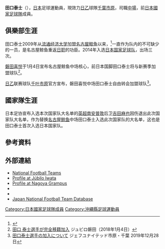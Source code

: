 {{expand|time=2015-01-14}}
{{Infobox football biography
|name=田口泰士
|image=
|fullname=Taishi Taguchi
|birth_date={{Birth date and age|1991|3|16}}
|cityofbirth=[[沖繩縣|沖繩縣]][[那霸市|那霸市]]
|countryofbirth={{JPN}}
|height=
|position=[[中場|中場]]
|currentclub=[[千葉市原|千葉市原]]
|clubnumber=4
|years1=2009–2017
|clubs1=[[名古屋鯨魚|名古屋鯨魚]]
|caps1=155
|goals1=16
|years2=2018–2019
|clubs2=[[磐田喜悅|磐田喜悅]]
|caps2=54
|goals2=4
|years3=2020–
|clubs3=[[千葉市原|千葉市原]]
|caps3=58
|goals3=4
|nationalyears1=2014
|nationalteam1=[[日本國家足球隊|日本]]
|nationalcaps1=3
|nationalgoals1=0
| pcupdate       = 2021年12月4日
| ntupdate       = 2014年11月14日
}}
'''田口泰士'''（{{Bd|1991年|3月16日||}}），[[日本|日本]]足球運動員，現效力[[日本職業足球乙級聯賽|日乙]]球隊[[千葉市原|千葉市原]]，司職[[中場|中場]]，前[[日本國家足球隊|日本國家足球隊]]成員。

==俱樂部生涯==
田口泰士2009年从[[流通经济大学|流通经济大学]]加盟[[名古屋鲸鱼|名古屋鲸鱼]]以来，<ref name="chu-spo081024">{{cite web | url=http://www.chunichi.co.jp/chuspo/hold/grampus/news/2008/200810/CK2008102402000162.html | title=流経大柏高・MF田口の入団内定 | author=中日スポーツ | date=2008-10-24 | accessdate=2009-07-09 | archiveurl=https://web.archive.org/web/20160304125235/http://www.chunichi.co.jp/chuspo/hold/grampus/news/2008/200810/CK2008102402000162.html | archivedate=2016-03-04 | dead-url=yes }}</ref>一直作为队内的不可缺少的一员，是名古屋鲸鱼重返[[日职|日职]]的功臣。2014年入选[[日本国家足球队|日本国家足球队]]，出场三次。

[[磐田喜悦|磐田喜悦]]于1月4日宣布名古屋鲸鱼中场核心，前日本国脚田口泰士将与新赛季加盟球队<ref>[http://www.jubilo-iwata.co.jp/newslist/detail/?nw_seq=5836&year=2018&month=01 田口 泰士選手が完全移籍加入] {{Wayback|url=http://www.jubilo-iwata.co.jp/newslist/detail/?nw_seq=5836&year=2018&month=01 |date=20191224072328 }}ジュビロ磐田（2018年1月4日）</ref>。

[[日乙|日乙]]联赛球队[[千叶市原|千叶市原]]官方宣布，磐田喜悦中场田口泰士自由转会加盟球队<ref>[https://jefunited.co.jp/sp/news/2019/12/top/157749840013131.html 田口泰士選手の加入について] {{Wayback|url=https://jefunited.co.jp/sp/news/2019/12/top/157749840013131.html |date=20191228102145 }} ジェフユナイテッド市原・千葉 2019年12月28日</ref>。

==國家隊生涯==
日本足协宣布入选本次国家队大名单的[[英超|英超]][[南安普敦|南安普敦]]后卫[[吉田麻也|吉田麻也]]因伤退出此次国家队大名单，作为替换[[名古屋鲸鱼|名古屋鲸鱼]]中场田口泰士入选此次国家队的大名单，这也是田口泰士首次入选日本国家队。

==參考資料==
{{reflist}}

==外部連結==
*[http://www.national-football-teams.com/player/57406/Taishi_Taguchi.html National Football Teams] {{Wayback|url=http://www.national-football-teams.com/player/57406/Taishi_Taguchi.html |date=20150105141503 }}
* [http://www.jubilo-iwata.co.jp/pages/tas/player/2018/07 Profile at Júbilo Iwata] {{Wayback|url=http://www.jubilo-iwata.co.jp/pages/tas/player/2018/07 |date=20180629074447 }}
* [http://nagoya-grampus.jp/team/top/player/2016/7-taishi-taguchi.html Profile at Nagoya Grampus] {{Wayback|url=http://nagoya-grampus.jp/team/top/player/2016/7-taishi-taguchi.html |date=20190720095728 }}
* {{Soccerway}}
* {{J.League player}}
* [http://www.jfootball-db.com/en/players/taguchi_taishi.html Japan National Football Team Database] {{Wayback|url=http://www.jfootball-db.com/en/players/taguchi_taishi.html |date=20190321074402 }}

[[Category:日本國家足球隊成員|Category:日本國家足球隊成員]]
[[Category:沖繩縣足球運動員|Category:沖繩縣足球運動員]]